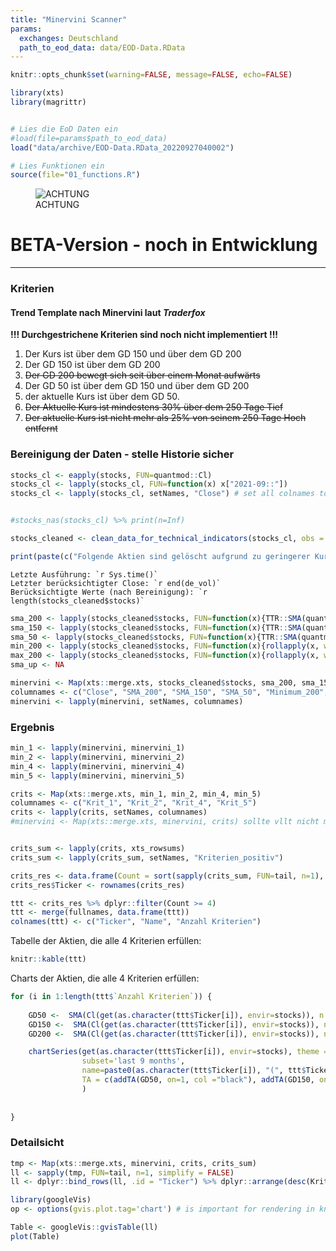 ```yaml
---
title: "Minervini Scanner"
params:
  exchanges: Deutschland
  path_to_eod_data: data/EOD-Data.RData
---
```




```r
knitr::opts_chunk$set(warning=FALSE, message=FALSE, echo=FALSE)

library(xts)
library(magrittr)


# Lies die EoD Daten ein 
#load(file=params$path_to_eod_data)
load("data/archive/EOD-Data.RData_20220927040002")

# Lies Funktionen ein
source(file="01_functions.R")

```

![ACHTUNG](http://st2.depositphotos.com/1847353/11937/v/170/depositphotos_119373460-stock-illustration-attention-sign-or-icon.jpg)

# BETA-Version - noch in Entwicklung

-----------------------------------------

### Kriterien

#### Trend Template nach Minervini laut _Traderfox_

**!!! Durchgestrichene Kriterien sind noch nicht implementiert !!!**

1. Der Kurs ist über dem GD 150 und über dem GD 200
2. Der GD 150 ist über dem GD 200
3. ~~Der GD 200 bewegt sich seit über einem Monat aufwärts~~
4. Der GD 50 ist über dem GD 150 und über dem GD 200
5. der aktuelle Kurs ist über dem GD 50.
6. ~~Der Aktuelle Kurs ist mindestens 30% über dem 250 Tage Tief~~
7. ~~Der aktuelle Kurs ist nicht mehr als 25% von seinem 250 Tage Hoch entfernt~~


### Bereinigung der Daten - stelle Historie sicher

```r
stocks_cl <- eapply(stocks, FUN=quantmod::Cl)
stocks_cl <- lapply(stocks_cl, FUN=function(x) x["2021-09::"])
stocks_cl <- lapply(stocks_cl, setNames, "Close") # set all colnames to "Close"


#stocks_nas(stocks_cl) %>% print(n=Inf)

stocks_cleaned <- clean_data_for_technical_indicators(stocks_cl, obs = 250)

print(paste(c("Folgende Aktien sind gelöscht aufgrund zu geringerer Kurshistorie: ", stocks_cleaned$deleted_stocks), collapse="; "))

```

```Letzte Ausführung: `r Sys.time()` ```   
```Letzter berücksichtigter Close: `r end(de_vol)` ```   
```Berücksichtigte Werte (nach Bereinigung): `r length(stocks_cleaned$stocks)` ```

```r
sma_200 <- lapply(stocks_cleaned$stocks, FUN=function(x){TTR::SMA(quantmod::Cl(x), n = 200)})
sma_150 <- lapply(stocks_cleaned$stocks, FUN=function(x){TTR::SMA(quantmod::Cl(x), n = 150)})
sma_50 <- lapply(stocks_cleaned$stocks, FUN=function(x){TTR::SMA(quantmod::Cl(x), n = 50)})
min_200 <- lapply(stocks_cleaned$stocks, FUN=function(x){rollapply(x, width=250, FUN=min, na.rm=TRUE)})
max_200 <- lapply(stocks_cleaned$stocks, FUN=function(x){rollapply(x, width=250, FUN=max, na.rm=TRUE)})
sma_up <- NA

minervini <- Map(xts::merge.xts, stocks_cleaned$stocks, sma_200, sma_150, sma_50, min_200, max_200, sma_up)
columnames <- c("Close", "SMA_200", "SMA_150", "SMA_50", "Minimum_200", "Maximum_200", "SMA_200_up")
minervini <- lapply(minervini, setNames, columnames)

```


### Ergebnis

```r
min_1 <- lapply(minervini, minervini_1)
min_2 <- lapply(minervini, minervini_2)
min_4 <- lapply(minervini, minervini_4)
min_5 <- lapply(minervini, minervini_5)

crits <- Map(xts::merge.xts, min_1, min_2, min_4, min_5)
columnames <- c("Krit_1", "Krit_2", "Krit_4", "Krit_5") 
crits <- lapply(crits, setNames, columnames)
#minervini <- Map(xts::merge.xts, minervini, crits) sollte vllt nicht mergen, denn dann habe ich eine standalon 'crits' Liste und kann schön die hits summieren...


crits_sum <- lapply(crits, xts_rowsums)
crits_sum <- lapply(crits_sum, setNames, "Kriterien_positiv")

crits_res <- data.frame(Count = sort(sapply(crits_sum, FUN=tail, n=1), decreasing = TRUE))
crits_res$Ticker <- rownames(crits_res)

ttt <- crits_res %>% dplyr::filter(Count >= 4)
ttt <- merge(fullnames, data.frame(ttt))
colnames(ttt) <- c("Ticker", "Name", "Anzahl Kriterien")

```

Tabelle der Aktien, die alle 4 Kriterien erfüllen:


```r
knitr::kable(ttt)
```

Charts der Aktien, die alle 4 Kriterien erfüllen:    
    


```r


for (i in 1:length(ttt$`Anzahl Kriterien`)) {
  
    GD50 <-  SMA(Cl(get(as.character(ttt$Ticker[i]), envir=stocks)), n = 50) # ich defeiniere die hier und fuege unten mit addTA hinzu, weil ich beo addSMA keine Legende in den Chart bekomme
    GD150 <-  SMA(Cl(get(as.character(ttt$Ticker[i]), envir=stocks)), n = 150)
    GD200 <-  SMA(Cl(get(as.character(ttt$Ticker[i]), envir=stocks)), n = 200)

    chartSeries(get(as.character(ttt$Ticker[i]), envir=stocks), theme = chartTheme('white',up.col='gray',dn.col='red'),
                subset='last 9 months', 
                name=paste0(as.character(ttt$Ticker[i]), "(", ttt$Ticker[i], ")"),
                TA = c(addTA(GD50, on=1, col ="black"), addTA(GD150, on=1, col = "red"), addTA(GD200, on=1, col = "darkblue"))
                )
  
    
}
```


### Detailsicht

```r
tmp <- Map(xts::merge.xts, minervini, crits, crits_sum)
ll <- sapply(tmp, FUN=tail, n=1, simplify = FALSE)
ll <- dplyr::bind_rows(ll, .id = "Ticker") %>% dplyr::arrange(desc(Kriterien_positiv))
```


```r
library(googleVis)
op <- options(gvis.plot.tag='chart') # is important for rendering in knitr; see github googlevis vignette

Table <- googleVis::gvisTable(ll)
plot(Table)
```

